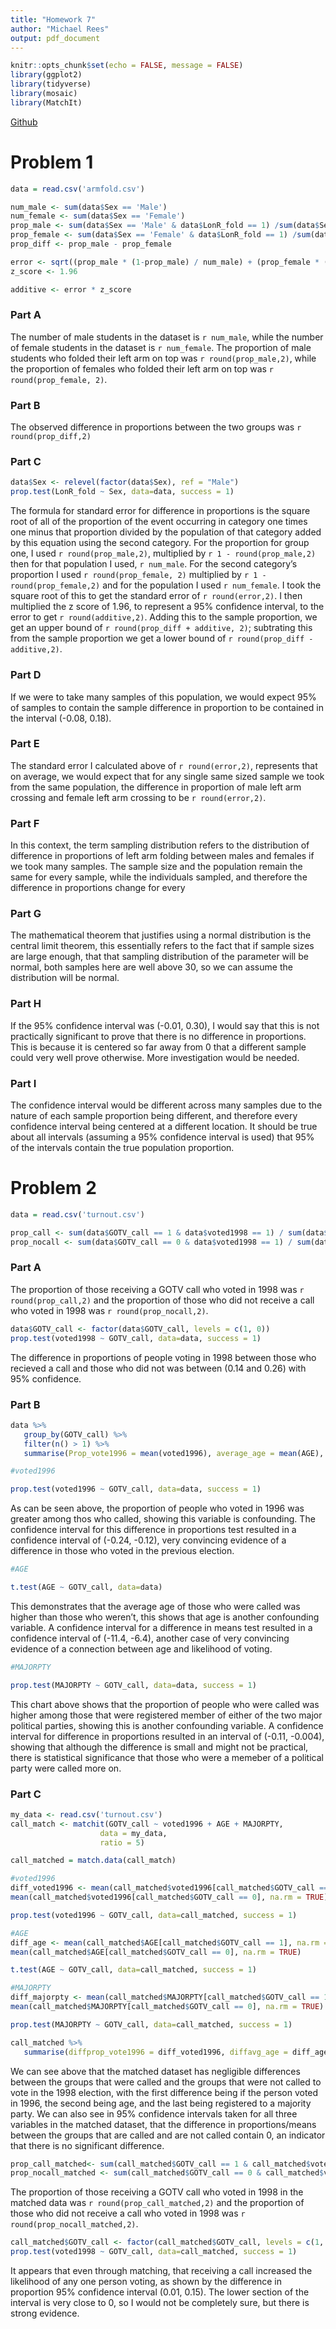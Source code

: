 ```yaml
---
title: "Homework 7"
author: "Michael Rees"
output: pdf_document
---
```


```r
knitr::opts_chunk$set(echo = FALSE, message = FALSE)
library(ggplot2)
library(tidyverse)
library(mosaic)
library(MatchIt)
```

[Github](https://github.com/mrees002/Homework7)

# **Problem 1**

```r
data = read.csv('armfold.csv')

num_male <- sum(data$Sex == 'Male')
num_female <- sum(data$Sex == 'Female')
prop_male <- sum(data$Sex == 'Male' & data$LonR_fold == 1) /sum(data$Sex == 'Male')
prop_female <- sum(data$Sex == 'Female' & data$LonR_fold == 1) /sum(data$Sex == 'Female')  
prop_diff <- prop_male - prop_female

error <- sqrt((prop_male * (1-prop_male) / num_male) + (prop_female * (1-prop_female)/num_female))
z_score <- 1.96

additive <- error * z_score
```

### **Part A**

The number of male students in the dataset is `r num_male`, while the number of female students in the dataset is `r num_female`. The proportion of male students who folded their left arm on top was `r round(prop_male,2)`, while the proportion of females who folded their left arm on top was `r round(prop_female, 2)`. 

### **Part B**

The observed difference in proportions between the two groups was `r round(prop_diff,2)`

### **Part C**
```r
data$Sex <- relevel(factor(data$Sex), ref = "Male")
prop.test(LonR_fold ~ Sex, data=data, success = 1)
```

The formula for standard error for difference in proportions is the square root of all of the proportion of the event occurring in category one times one minus that proportion divided by the population of that category added by this equation using the second category. For the proportion for group one, I used `r round(prop_male,2)`, multiplied by `r 1 - round(prop_male,2)` then for that population I used, `r num_male`. For the second category's proportion I used `r round(prop_female, 2)` multiplied by `r 1 - round(prop_female,2)` and for the population I used `r num_female`. I took the square root of this to get the standard error of `r round(error,2)`. I then multiplied the z score of 1.96, to represent a 95% confidence interval, to the error to get `r round(additive,2)`. Adding this to the sample proportion, we get an upper bound of `r round(prop_diff + additive, 2)`; subtrating this from the sample proportion we get a lower bound of `r round(prop_diff - additive,2)`.

### **Part D**

If we were to take many samples of this population, we would expect 95% of samples to contain the sample difference in proportion to be contained in the interval (-0.08, 0.18).

### **Part E**

The standard error I calculated above of `r round(error,2)`, represents that on average, we would expect that for any single same sized sample we took from the same population, the difference in proportion of male left arm crossing and female left arm crossing to be `r round(error,2)`.

### **Part F**

In this context, the term sampling distribution refers to the distribution of difference in proportions of left arm folding between males and females if we took many samples. The sample size and the population remain the same for every sample, while the individuals sampled, and therefore the difference in proportions change for every 

### **Part G**

The mathematical theorem that justifies using a normal distribution is the central limit theorem, this essentially refers to the fact that if sample sizes are large enough, that that sampling distribution of the parameter will be normal, both samples here are well above 30, so we can assume the distribution will be normal.

### **Part H**

If the 95% confidence interval was (-0.01, 0.30), I would say that this is not practically significant to prove that there is no difference in proportions. This is because it is centered so far away from 0 that a different sample could very well prove otherwise. More investigation would be needed.

### **Part I**

The confidence interval would be different across many samples due to the nature of each sample proportion being different, and therefore every confidence interval being centered at a different location. It should be true about all intervals (assuming a 95% confidence interval is used) that 95% of the intervals contain the true population proportion.

# **Problem 2**

```r
data = read.csv('turnout.csv')

prop_call <- sum(data$GOTV_call == 1 & data$voted1998 == 1) / sum(data$GOTV_call == 1)
prop_nocall <- sum(data$GOTV_call == 0 & data$voted1998 == 1) / sum(data$GOTV_call == 0)
```

### **Part A**

The proportion of those receiving a GOTV call who voted in 1998 was `r round(prop_call,2)` and the proportion of those who did not receive a call who voted in 1998 was `r round(prop_nocall,2)`. 

```r
data$GOTV_call <- factor(data$GOTV_call, levels = c(1, 0)) 
prop.test(voted1998 ~ GOTV_call, data=data, success = 1)
```

The difference in proportions of people voting in 1998 between those who recieved a call and those who did not was between (0.14 and 0.26) with 95% confidence. 

### **Part B**

```r
data %>%
   group_by(GOTV_call) %>%
   filter(n() > 1) %>%
   summarise(Prop_vote1996 = mean(voted1996), average_age = mean(AGE), Prop_majparty = mean(MAJORPTY))
```

```r
#voted1996

prop.test(voted1996 ~ GOTV_call, data=data, success = 1)
```

As can be seen above, the proportion of people who voted in 1996 was greater among thos who called, showing this variable is confounding. The confidence interval for this difference in proportions test resulted in a confidence interval of  (-0.24, -0.12), very convincing evidence of a difference in those who voted in the previous election.

```r
#AGE

t.test(AGE ~ GOTV_call, data=data)
```

This demonstrates that the average age of those who were called was higher than those who weren't, this shows that age is another confounding variable. A confidence interval for a difference in means test resulted in a confidence interval of (-11.4, -6.4), another case of very convincing evidence of a connection between age and likelihood of voting.

```r
#MAJORPTY

prop.test(MAJORPTY ~ GOTV_call, data=data, success = 1)
```

This chart above shows that the proportion of people who were called was higher among those that were registered member of either of the two major political parties, showing this is another confounding variable. A confidence interval for difference in proportions resulted in an interval of (-0.11, -0.004), showing that although the difference is small and might not be practical, there is statistical significance that those who were a memeber of a political party were called more on.

### **Part C**

```r
my_data <- read.csv('turnout.csv')
call_match <- matchit(GOTV_call ~ voted1996 + AGE + MAJORPTY, 
                    data = my_data, 
                    ratio = 5)

call_matched = match.data(call_match)

#voted1996
diff_voted1996 <- mean(call_matched$voted1996[call_matched$GOTV_call == 1], na.rm = TRUE) - 
mean(call_matched$voted1996[call_matched$GOTV_call == 0], na.rm = TRUE)

prop.test(voted1996 ~ GOTV_call, data=call_matched, success = 1)

#AGE
diff_age <- mean(call_matched$AGE[call_matched$GOTV_call == 1], na.rm = TRUE) - 
mean(call_matched$AGE[call_matched$GOTV_call == 0], na.rm = TRUE)

t.test(AGE ~ GOTV_call, data=call_matched, success = 1)

#MAJORPTY
diff_majorpty <- mean(call_matched$MAJORPTY[call_matched$GOTV_call == 1], na.rm = TRUE) - 
mean(call_matched$MAJORPTY[call_matched$GOTV_call == 0], na.rm = TRUE)

prop.test(MAJORPTY ~ GOTV_call, data=call_matched, success = 1)

call_matched %>%
   summarise(diffprop_vote1996 = diff_voted1996, diffavg_age = diff_age, diffprop_majorpty = diff_majorpty)
```

We can see above that the matched dataset has negligible differences between the groups that were called and the groups that were not called to vote in the 1998 election, with the first difference being if the person voted in 1996, the second being age, and the last being registered to a majority party. We can also see in 95% confidence intervals taken for all three variables in the matched dataset, that the difference in proportions/means between the groups that are called and are not called contain 0, an indicator that there is no significant difference.

```r
prop_call_matched<- sum(call_matched$GOTV_call == 1 & call_matched$voted1998 == 1) / sum(call_matched$GOTV_call == 1)
prop_nocall_matched <- sum(call_matched$GOTV_call == 0 & call_matched$voted1998 == 1) / sum(call_matched$GOTV_call == 0)
```

The proportion of those receiving a GOTV call who voted in 1998 in the matched data was `r round(prop_call_matched,2)` and the proportion of those who did not receive a call who voted in 1998 was `r round(prop_nocall_matched,2)`.

```r
call_matched$GOTV_call <- factor(call_matched$GOTV_call, levels = c(1, 0)) 
prop.test(voted1998 ~ GOTV_call, data=call_matched, success = 1)
```

It appears that even through matching, that receiving a call increased the likelihood of any one person voting, as shown by the difference in proportion 95% confidence interval (0.01, 0.15). The lower section of the interval is very close to 0, so I would not be completely sure, but there is strong evidence.